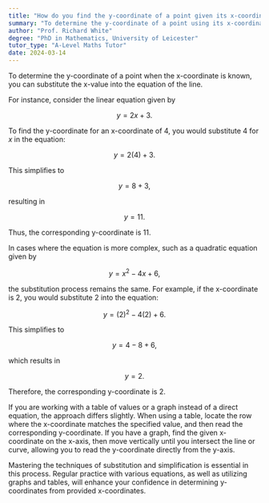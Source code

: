 ```yaml
---
title: "How do you find the y-coordinate of a point given its x-coordinate?"
summary: "To determine the y-coordinate of a point using its x-coordinate, simply substitute the x-value into the line's equation."
author: "Prof. Richard White"
degree: "PhD in Mathematics, University of Leicester"
tutor_type: "A-Level Maths Tutor"
date: 2024-03-14
---
```


To determine the y-coordinate of a point when the x-coordinate is known, you can substitute the x-value into the equation of the line.

For instance, consider the linear equation given by 

$$ y = 2x + 3. $$ 

To find the y-coordinate for an x-coordinate of $4$, you would substitute $4$ for $x$ in the equation:

$$ y = 2(4) + 3. $$ 

This simplifies to 

$$ y = 8 + 3, $$ 

resulting in 

$$ y = 11. $$ 

Thus, the corresponding y-coordinate is $11$.

In cases where the equation is more complex, such as a quadratic equation given by 

$$ y = x^2 - 4x + 6, $$ 

the substitution process remains the same. For example, if the x-coordinate is $2$, you would substitute $2$ into the equation:

$$ y = (2)^2 - 4(2) + 6. $$ 

This simplifies to 

$$ y = 4 - 8 + 6, $$ 

which results in 

$$ y = 2. $$ 

Therefore, the corresponding y-coordinate is $2$.

If you are working with a table of values or a graph instead of a direct equation, the approach differs slightly. When using a table, locate the row where the x-coordinate matches the specified value, and then read the corresponding y-coordinate. If you have a graph, find the given x-coordinate on the x-axis, then move vertically until you intersect the line or curve, allowing you to read the y-coordinate directly from the y-axis.

Mastering the techniques of substitution and simplification is essential in this process. Regular practice with various equations, as well as utilizing graphs and tables, will enhance your confidence in determining y-coordinates from provided x-coordinates.
    